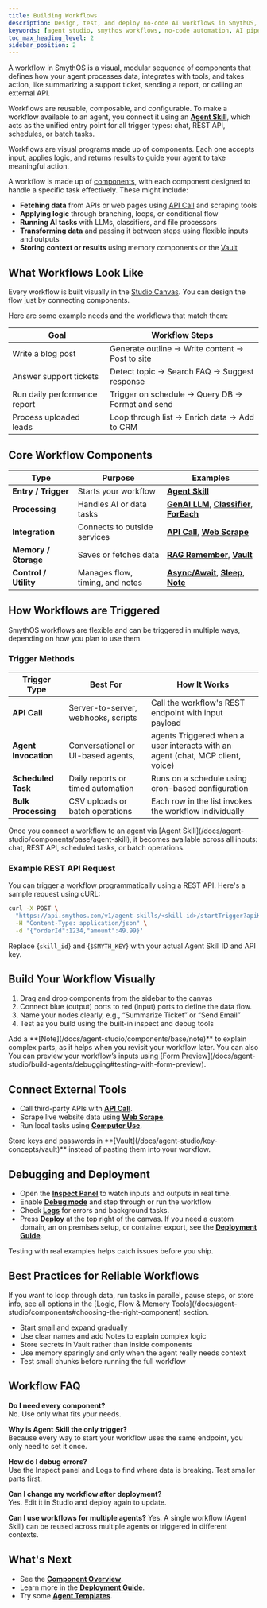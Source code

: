 ```yaml
---
title: Building Workflows
description: Design, test, and deploy no-code AI workflows in SmythOS, powered by reusable components and a visual builder
keywords: [agent studio, smythos workflows, no-code automation, AI pipelines, visual builder]
toc_max_heading_level: 2
sidebar_position: 2
---
```


A workflow in SmythOS is a visual, modular sequence of components that defines how your agent processes data, integrates with tools, and takes action, like summarizing a support ticket, sending a report, or calling an external API.

Workflows are reusable, composable, and configurable. To make a workflow available to an agent, you connect it using an **[Agent Skill](/docs/agent-studio/components/base/agent-skill)**, which acts as the unified entry point for all trigger types: chat, REST API, schedules, or batch tasks.

<InfoCallout title="Workflows are actions your agent performs">
Workflows are visual programs made up of components. Each one accepts input, applies logic, and returns results to guide your agent to take meaningful action.
</InfoCallout>

A workflow is made up of [components](/docs/agent-studio/components), with each component designed to handle a specific task effectively. These might include:

- **Fetching data** from APIs or web pages using [API Call](/docs/agent-studio/components/base/api-output) and scraping tools  
- **Applying logic** through branching, loops, or conditional flow  
- **Running AI tasks** with LLMs, classifiers, and file processors  
- **Transforming data** and passing it between steps using flexible inputs and outputs  
- **Storing context or results** using memory components or the [Vault](/docs/agent-studio/key-concepts/vault)  

<Arcade src="https://demo.arcade.software/mK8yjnDCBtLKUGVowSgs?embed&embed_mobile=tab&embed_desktop=inline&show_copy_link=true" title="Building Workflows | SmythOS" />

<Spacer size="md" />

## What Workflows Look Like

Every workflow is built visually in the [Studio Canvas](/docs/agent-studio/key-concepts/canvas). You can design the flow just by connecting components.

Here are some example needs and the workflows that match them:

| Goal                        | Workflow Steps                                      |
|-----------------------------|-----------------------------------------------------|
| Write a blog post           | Generate outline → Write content → Post to site     |
| Answer support tickets      | Detect topic → Search FAQ → Suggest response        |
| Run daily performance report | Trigger on schedule → Query DB → Format and send    |
| Process uploaded leads      | Loop through list → Enrich data → Add to CRM        |

<Spacer size="md" />

## Core Workflow Components

| Type            | Purpose                   | Examples                                                                                  |
|-----------------|---------------------------|-------------------------------------------------------------------------------------------|
| **Entry / Trigger**   | Starts your workflow      | **[Agent Skill](/docs/agent-studio/components/base/agent-skill)**                                                                      |
| **Processing**   | Handles AI or data tasks       | **[GenAI LLM](/docs/agent-studio/components/base/gen-ai-llm)**, **[Classifier](/docs/agent-studio/components/base/classifier)**, **[ForEach](/docs/agent-studio/components/advanced/for-each)** |
| **Integration**  | Connects to outside services   | **[API Call](/docs/agent-studio/components/advanced/api-call)**, **[Web Scrape](/docs/agent-studio/components/tools/web-scrape)**          |
| **Memory / Storage**  | Saves or fetches data           | **[RAG Remember](/docs/agent-studio/components/rag-data/rag-remember)**, **[Vault](/docs/agent-studio/key-concepts/vault)**                 |
| **Control / Utility** | Manages flow, timing, and notes | **[Async/Await](/docs/agent-studio/components/advanced/async)**, **[Sleep](/docs/agent-studio/components/advanced/sleep)**, **[Note](/docs/agent-studio/components/base/note)** |

<Spacer size="md" />

## How Workflows are Triggered
SmythOS workflows are flexible and can be triggered in multiple ways, depending on how you plan to use them.

### Trigger Methods

| Trigger Type         | Best For                          | How It Works                                                |
|----------------------|------------------------------------|--------------------------------------------------------------|
| **API Call**         | Server-to-server, webhooks, scripts | Call the workflow's REST endpoint with input payload         |
| **Agent Invocation** | Conversational or UI-based agents,  |  agents	Triggered when a user interacts with an agent (chat, MCP client, voice) |
| **Scheduled Task**   | Daily reports or timed automation  | Runs on a schedule using cron-based configuration            |
| **Bulk Processing**  | CSV uploads or batch operations     | Each row in the list invokes the workflow individually       |

<TipCallout title="One trigger, many uses">
Once you connect a workflow to an agent via [Agent Skill](/docs/agent-studio/components/base/agent-skill), it becomes available across all inputs: chat, REST API, scheduled tasks, or batch operations.
</TipCallout>

### Example REST API Request

You can trigger a workflow programmatically using a REST API. Here's a sample request using cURL:

```bash
curl -X POST \
  "https://api.smythos.com/v1/agent-skills/<skill-id>/startTrigger?apiKey=$SMYTH_KEY" \
  -H "Content-Type: application/json" \
  -d '{"orderId":1234,"amount":49.99}'
```

Replace {`skill_id`} and {`$SMYTH_KEY`} with your actual Agent Skill ID and API key.

<Spacer size="md" />

## Build Your Workflow Visually

1. Drag and drop components from the sidebar to the canvas
2. Connect blue (output) ports to red (input) ports to define the data flow.
3. Name your nodes clearly, e.g., “Summarize Ticket” or “Send Email”
4. Test as you build using the built-in inspect and debug tools

<TipCallout title="Keep it clear">
Add a **[Note](/docs/agent-studio/components/base/note)** to explain complex parts, as it helps when you revisit your workflow later. You can also You can preview your workflow’s inputs using [Form Preview](/docs/agent-studio/build-agents/debugging#testing-with-form-preview).
</TipCallout>

<Spacer size="md" />

## Connect External Tools

- Call third-party APIs with **[API Call](/docs/agent-studio/components/advanced/api-call)**.  
- Scrape live website data using **[Web Scrape](/docs/agent-studio/components/tools/web-scrape)**.  
- Run local tasks using **[Computer Use](/docs/agent-studio/components/tools/computer-use)**.  

<InfoCallout title="Keep your secrets secure">
Store keys and passwords in **[Vault](/docs/agent-studio/key-concepts/vault)** instead of pasting them into your workflow.
</InfoCallout>

<Spacer size="md" />

## Debugging and Deployment

* Open the **[Inspect Panel](/docs/agent-studio/build-agents/debugging#inspect-panel)** to watch inputs and outputs in real time.  
* Enable **[Debug mode](/docs/agent-studio/build-agents/debugging)** and step through or run the workflow
* Check **[Logs](/docs/agent-studio/build-agents/debugging#logs)** for errors and background tasks.  
* Press **[Deploy](/docs/agent-deployments/overview)** at the top right of the canvas. If you need a custom domain, an on premises setup, or container export, see the **[Deployment Guide](/docs/agent-deployments/overview)**.

<TipCallout title="Run sample inputs as you go"> Testing with real examples helps catch issues before you ship. </TipCallout>
 <Spacer size="md" />

## Best Practices for Reliable Workflows

<InfoCallout title="Add Logic, Loops, and Memory to Workflows">
If you want to loop through data, run tasks in parallel, pause steps, or store info, see all options in the [Logic, Flow & Memory Tools](/docs/agent-studio/components#choosing-the-right-component) section.
</InfoCallout>

- Start small and expand gradually  
- Use clear names and add Notes to explain complex logic  
- Store secrets in Vault rather than inside components
- Use memory sparingly and only when the agent really needs context  
- Test small chunks before running the full workflow  
<Spacer size="md" />

## Workflow FAQ

<InfoCallout title="Common Questions">

**Do I need every component?**  
No. Use only what fits your needs.

**Why is Agent Skill the only trigger?**  
Because every way to start your workflow uses the same endpoint, you only need to set it once.

**How do I debug errors?**  
Use the Inspect panel and Logs to find where data is breaking. Test smaller parts first.

**Can I change my workflow after deployment?**  
Yes. Edit it in Studio and deploy again to update.

**Can I use workflows for multiple agents?**
Yes. A single workflow (Agent Skill) can be reused across multiple agents or triggered in different contexts.

</InfoCallout>

<Spacer size="md" />

## What's Next

* See the **[Component Overview](/docs/agent-studio/components)**.  
* Learn more in the **[Deployment Guide](/docs/agent-deployments/overview)**.  
* Try some **[Agent Templates](https://app.smythos.com/templates)**.  

